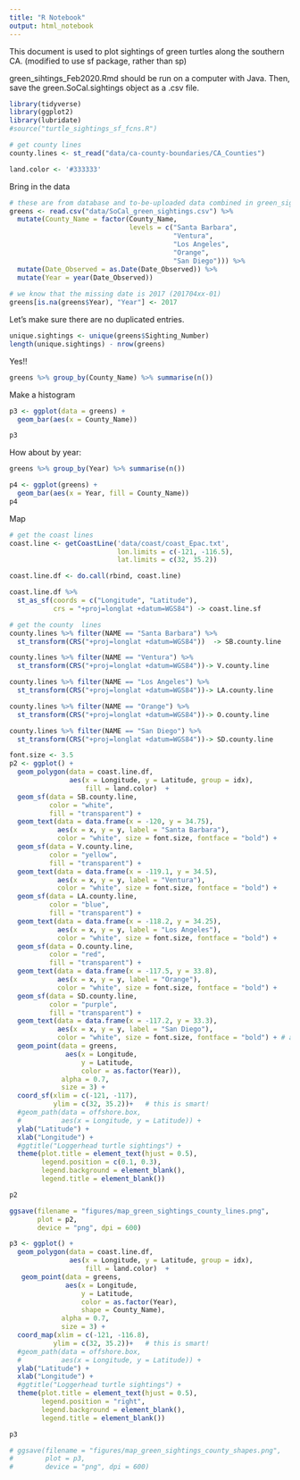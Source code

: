 ```yaml
---
title: "R Notebook"
output: html_notebook
---
```


This document is used to plot sightings of green turtles along the southern CA. (modified to use sf package, rather than sp)

green_sihtings_Feb2020.Rmd should be run on a computer with Java. Then, save the green.SoCal.sightings object as a .csv file. 

```r
library(tidyverse)
library(ggplot2)
library(lubridate)
#source("turtle_sightings_sf_fcns.R")

# get county lines
county.lines <- st_read("data/ca-county-boundaries/CA_Counties")

land.color <- '#333333'
```

Bring in the data
```r
# these are from database and to-be-uploaded data combined in green_sightings_Feb2020.Rmd
greens <- read.csv("data/SoCal_green_sightings.csv") %>%
  mutate(County_Name = factor(County_Name,
                              levels = c("Santa Barbara",
                                         "Ventura", 
                                         "Los Angeles",
                                         "Orange",
                                         "San Diego"))) %>%
  mutate(Date_Observed = as.Date(Date_Observed)) %>%
  mutate(Year = year(Date_Observed))
         
# we know that the missing date is 2017 (201704xx-01)
greens[is.na(greens$Year), "Year"] <- 2017


```

Let's make sure there are no duplicated entries.

```r
unique.sightings <- unique(greens$Sighting_Number)
length(unique.sightings) - nrow(greens)
```

Yes!!

```r
greens %>% group_by(County_Name) %>% summarise(n())
```


Make a histogram
```r

p3 <- ggplot(data = greens) + 
  geom_bar(aes(x = County_Name))

p3
```

How about by year:

```r
greens %>% group_by(Year) %>% summarise(n())
```


```r

p4 <- ggplot(greens) + 
  geom_bar(aes(x = Year, fill = County_Name))
p4
```

Map

```r
# get the coast lines
coast.line <- getCoastLine('data/coast/coast_Epac.txt',
                           lon.limits = c(-121, -116.5),
                           lat.limits = c(32, 35.2))

coast.line.df <- do.call(rbind, coast.line) 

coast.line.df %>% 
  st_as_sf(coords = c("Longitude", "Latitude"),
           crs = "+proj=longlat +datum=WGS84") -> coast.line.sf

# get the county  lines
county.lines %>% filter(NAME == "Santa Barbara") %>%
  st_transform(CRS("+proj=longlat +datum=WGS84"))  -> SB.county.line

county.lines %>% filter(NAME == "Ventura") %>%
  st_transform(CRS("+proj=longlat +datum=WGS84"))-> V.county.line

county.lines %>% filter(NAME == "Los Angeles") %>%
  st_transform(CRS("+proj=longlat +datum=WGS84"))-> LA.county.line

county.lines %>% filter(NAME == "Orange") %>%
  st_transform(CRS("+proj=longlat +datum=WGS84"))-> O.county.line

county.lines %>% filter(NAME == "San Diego") %>%
  st_transform(CRS("+proj=longlat +datum=WGS84"))-> SD.county.line

font.size <- 3.5
p2 <- ggplot() +
  geom_polygon(data = coast.line.df,
               aes(x = Longitude, y = Latitude, group = idx),
                   fill = land.color)  +
  geom_sf(data = SB.county.line,
          color = "white",
          fill = "transparent") +
  geom_text(data = data.frame(x = -120, y = 34.75),
            aes(x = x, y = y, label = "Santa Barbara"),
            color = "white", size = font.size, fontface = "bold") + 
  geom_sf(data = V.county.line,
          color = "yellow",
          fill = "transparent") +
  geom_text(data = data.frame(x = -119.1, y = 34.5),
            aes(x = x, y = y, label = "Ventura"),
            color = "white", size = font.size, fontface = "bold") + 
  geom_sf(data = LA.county.line,
          color = "blue",
          fill = "transparent") +
  geom_text(data = data.frame(x = -118.2, y = 34.25),
            aes(x = x, y = y, label = "Los Angeles"),
            color = "white", size = font.size, fontface = "bold") + 
  geom_sf(data = O.county.line,
          color = "red",
          fill = "transparent") +
  geom_text(data = data.frame(x = -117.5, y = 33.8),
            aes(x = x, y = y, label = "Orange"),
            color = "white", size = font.size, fontface = "bold") + 
  geom_sf(data = SD.county.line,
          color = "purple",
          fill = "transparent") +
  geom_text(data = data.frame(x = -117.2, y = 33.3),
            aes(x = x, y = y, label = "San Diego"),
            color = "white", size = font.size, fontface = "bold") + # angle = -45 
  geom_point(data = greens,
              aes(x = Longitude, 
                  y = Latitude, 
                  color = as.factor(Year)),
             alpha = 0.7,
             size = 3) +
  coord_sf(xlim = c(-121, -117),
           ylim = c(32, 35.2))+   # this is smart!
  #geom_path(data = offshore.box,
  #          aes(x = Longitude, y = Latitude)) +
  ylab("Latitude") +
  xlab("Longitude") +
  #ggtitle("Loggerhead turtle sightings") +
  theme(plot.title = element_text(hjust = 0.5),
        legend.position = c(0.1, 0.3),
        legend.background = element_blank(),
        legend.title = element_blank())

p2

ggsave(filename = "figures/map_green_sightings_county_lines.png",
       plot = p2,
       device = "png", dpi = 600)


```

```r
p3 <- ggplot() +
  geom_polygon(data = coast.line.df,
               aes(x = Longitude, y = Latitude, group = idx),
                   fill = land.color)  +
   geom_point(data = greens,
              aes(x = Longitude, 
                  y = Latitude, 
                  color = as.factor(Year),
                  shape = County_Name),
             alpha = 0.7,
             size = 3) +
  coord_map(xlim = c(-121, -116.8),
           ylim = c(32, 35.2))+   # this is smart!
  #geom_path(data = offshore.box,
  #          aes(x = Longitude, y = Latitude)) +
  ylab("Latitude") +
  xlab("Longitude") +
  #ggtitle("Loggerhead turtle sightings") +
  theme(plot.title = element_text(hjust = 0.5),
        legend.position = "right",
        legend.background = element_blank(),
        legend.title = element_blank())

p3

# ggsave(filename = "figures/map_green_sightings_county_shapes.png",
#        plot = p3,
#        device = "png", dpi = 600)

```


